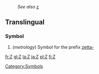 : ''See also'' [[z]]
==Translingual==
===Symbol===

#(''metrology'') Symbol for the prefix [[zetta-]]

[[Category:Symbols]]

[[fr:Z]]
[[gl:Z]]
[[la:Z]]
[[ja:Z]]
[[pl:Z]]
[[fi:Z]]